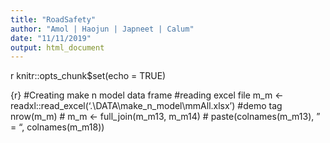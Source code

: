 ---
title: "RoadSafety"
author: "Amol | Haojun | Japneet | Calum"
date: "11/11/2019"
output: html_document
---
{r setup, include=FALSE}
knitr::opts_chunk$set(echo = TRUE)

{r}
#Creating make n model data frame
#reading excel file
m_m <- readxl::read_excel('.\\DATA\\make_n_model\\mmAll.xlsx')
#demo tag
nrow(m_m)
# m_m <- full_join(m_m13, m_m14)
# paste(colnames(m_m13), " = ", colnames(m_m18))
